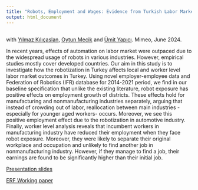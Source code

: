 ```yaml
---
title: "Robots, Employment and Wages: Evidence from Turkish Labor Markets"
output: html_document
---
```



## 
with [Yılmaz Kılıçaslan](https://avesis.anadolu.edu.tr/ykilicaslan), [Oytun Mecik](https://iibf.ogu.edu.tr/Personel/Detay/14/doc-dr-oytun-mecik) and [Ümit Yapıcı](https://unis.ahievran.edu.tr/akademisyen/umityapici). Mimeo, June 2024.

In recent years, effects of automation on labor market were outpaced due to the widespread usage of robots in various industries. However, empirical studies mostly cover developed countries. Our aim in this study is to investigate how the robotization in Turkey affects local and worker level labor market outcomes in Turkey. Using novel employer-employee data and Federation of Robotics (IFR) database for 2014-2021 period, we find in our baseline specification that unlike the existing literature, robot exposure has positive effects on employment growth of districts. These effects hold for manufacturing and nonmanufacturing industries separately, arguing that instead of crowding out of labor, reallocation between main industries -especially for younger aged workers- occurs. Moreover, we see this positive employment effect due to the robotization in automotive industry. Finally, worker level analysis reveals that incumbent workers in manufacturing industry have reduced their employment when they face robot exposure. Moreover, they were likely to separate their original workplace and occupation and unlikely to find another job in nonmanufacturing industry. However, if they manage to find a job, their earnings are found to be significantly higher than their initial job.

[Presentation slides](https://betam.bahcesehir.edu.tr/wp-content/uploads/2023/08/Robots-Employment-and-Wages-Evidence-from-Turkish-Labor-Market-1.pdf)

[ERF Working paper](https://erf.org.eg/publications/robots-employment-and-wages-evidence-from-turkish-labor-markets-2/?tab=undefined&c=undefined)
